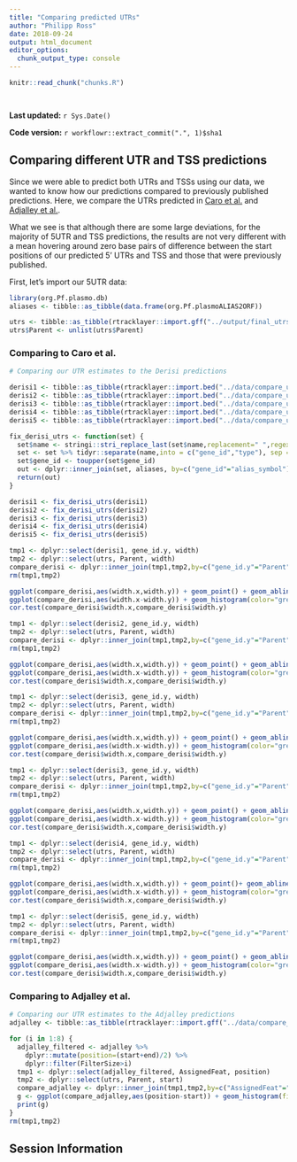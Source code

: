 ```yaml
---
title: "Comparing predicted UTRs"
author: "Philipp Ross"
date: 2018-09-24
output: html_document
editor_options: 
  chunk_output_type: console
---
```


```r
knitr::read_chunk("chunks.R")
```

```r
```

```r
```

**Last updated:** `r Sys.Date()`

**Code version:** `r workflowr::extract_commit(".", 1)$sha1`

## Comparing different UTR and TSS predictions

Since we were able to predict both UTRs and TSSs using our data, we wanted to know how our predictions compared to previously published predictions. Here, we compare the UTRs predicted in [Caro et al.](https://www.ncbi.nlm.nih.gov/pubmed/25493618) and [Adjalley et al.](https://www.ncbi.nlm.nih.gov/pubmed/26947071).

What we see is that although there are some large deviations, for the majority of 5UTR and TSS predictions, the results are not very different with a mean hovering around zero base pairs of difference between the start positions of our predicted 5' UTRs and TSS and those that were previously published.

First, let's import our 5UTR data:

```r
library(org.Pf.plasmo.db)
aliases <- tibble::as_tibble(data.frame(org.Pf.plasmoALIAS2ORF))

utrs <- tibble::as_tibble(rtracklayer::import.gff("../output/final_utrs/final_5utrs_3d7.gff"))
utrs$Parent <- unlist(utrs$Parent)
```

### Comparing to Caro et al.

```r
# Comparing our UTR estimates to the Derisi predictions

derisi1 <- tibble::as_tibble(rtracklayer::import.bed("../data/compare_utrs/GSM1410291_UTRs_1.bed"))
derisi2 <- tibble::as_tibble(rtracklayer::import.bed("../data/compare_utrs/GSM1410292_UTRs_2.bed"))
derisi3 <- tibble::as_tibble(rtracklayer::import.bed("../data/compare_utrs/GSM1410293_UTRs_3.bed"))
derisi4 <- tibble::as_tibble(rtracklayer::import.bed("../data/compare_utrs/GSM1410294_UTRs_4.bed"))
derisi5 <- tibble::as_tibble(rtracklayer::import.bed("../data/compare_utrs/GSM1410295_UTRs_5.bed"))

fix_derisi_utrs <- function(set) {
  set$name <- stringi::stri_replace_last(set$name,replacement=" ",regex="_")
  set <- set %>% tidyr::separate(name,into = c("gene_id","type"), sep =" ")
  set$gene_id <- toupper(set$gene_id)
  out <- dplyr::inner_join(set, aliases, by=c("gene_id"="alias_symbol"))
  return(out)
}

derisi1 <- fix_derisi_utrs(derisi1)
derisi2 <- fix_derisi_utrs(derisi2)
derisi3 <- fix_derisi_utrs(derisi3)
derisi4 <- fix_derisi_utrs(derisi4)
derisi5 <- fix_derisi_utrs(derisi5)
```

```r
tmp1 <- dplyr::select(derisi1, gene_id.y, width)
tmp2 <- dplyr::select(utrs, Parent, width)
compare_derisi <- dplyr::inner_join(tmp1,tmp2,by=c("gene_id.y"="Parent"))
rm(tmp1,tmp2)

ggplot(compare_derisi,aes(width.x,width.y)) + geom_point() + geom_abline(color="red")
ggplot(compare_derisi,aes(width.x-width.y)) + geom_histogram(color="grey70")
cor.test(compare_derisi$width.x,compare_derisi$width.y)
```

```r
tmp1 <- dplyr::select(derisi2, gene_id.y, width)
tmp2 <- dplyr::select(utrs, Parent, width)
compare_derisi <- dplyr::inner_join(tmp1,tmp2,by=c("gene_id.y"="Parent"))
rm(tmp1,tmp2)

ggplot(compare_derisi,aes(width.x,width.y)) + geom_point() + geom_abline(color="red")
ggplot(compare_derisi,aes(width.x-width.y)) + geom_histogram(color="grey70")
cor.test(compare_derisi$width.x,compare_derisi$width.y)
```

```r
tmp1 <- dplyr::select(derisi3, gene_id.y, width)
tmp2 <- dplyr::select(utrs, Parent, width)
compare_derisi <- dplyr::inner_join(tmp1,tmp2,by=c("gene_id.y"="Parent"))
rm(tmp1,tmp2)

ggplot(compare_derisi,aes(width.x,width.y)) + geom_point() + geom_abline(color="red")
ggplot(compare_derisi,aes(width.x-width.y)) + geom_histogram(color="grey70")
cor.test(compare_derisi$width.x,compare_derisi$width.y)
```

```r
tmp1 <- dplyr::select(derisi3, gene_id.y, width)
tmp2 <- dplyr::select(utrs, Parent, width)
compare_derisi <- dplyr::inner_join(tmp1,tmp2,by=c("gene_id.y"="Parent"))
rm(tmp1,tmp2)

ggplot(compare_derisi,aes(width.x,width.y)) + geom_point() + geom_abline(color="red")
ggplot(compare_derisi,aes(width.x-width.y)) + geom_histogram(color="grey70")
cor.test(compare_derisi$width.x,compare_derisi$width.y)
```

```r
tmp1 <- dplyr::select(derisi4, gene_id.y, width)
tmp2 <- dplyr::select(utrs, Parent, width)
compare_derisi <- dplyr::inner_join(tmp1,tmp2,by=c("gene_id.y"="Parent"))
rm(tmp1,tmp2)

ggplot(compare_derisi,aes(width.x,width.y)) + geom_point()+ geom_abline(color="red")
ggplot(compare_derisi,aes(width.x-width.y)) + geom_histogram(color="grey70")
cor.test(compare_derisi$width.x,compare_derisi$width.y)
```

```r
tmp1 <- dplyr::select(derisi5, gene_id.y, width)
tmp2 <- dplyr::select(utrs, Parent, width)
compare_derisi <- dplyr::inner_join(tmp1,tmp2,by=c("gene_id.y"="Parent"))
rm(tmp1,tmp2)

ggplot(compare_derisi,aes(width.x,width.y)) + geom_point() + geom_abline(color="red")
ggplot(compare_derisi,aes(width.x-width.y)) + geom_histogram(color="grey70")
cor.test(compare_derisi$width.x,compare_derisi$width.y)
```

### Comparing to Adjalley et al.

```r
# Comparing our UTR estimates to the Adjalley predictions
adjalley <- tibble::as_tibble(rtracklayer::import.gff("../data/compare_utrs/sorted_Adjalley_Chabbert_TSSs.gff"))

for (i in 1:8) {
  adjalley_filtered <- adjalley %>%
    dplyr::mutate(position=(start+end)/2) %>%
    dplyr::filter(FilterSize>i)
  tmp1 <- dplyr::select(adjalley_filtered, AssignedFeat, position)
  tmp2 <- dplyr::select(utrs, Parent, start)
  compare_adjalley <- dplyr::inner_join(tmp1,tmp2,by=c("AssignedFeat"="Parent"))
  g <- ggplot(compare_adjalley,aes(position-start)) + geom_histogram(fill="#aec6cf",color="grey50")
  print(g)
}
rm(tmp1,tmp2)
```

## Session Information

```r
```
